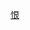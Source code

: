 {{Userbox
  |id=日人民报
  |id-c=#00FFFF
  |info=这个用户痛恨《'''[[人民日报]]'''》只有日期正确！！
  |info-c=#E6E6FA
  |info-s=10
  |border-c=#FFFFFF
}} <noinclude>
[[Category:媒體用戶框模板|恨]]
</noinclude>